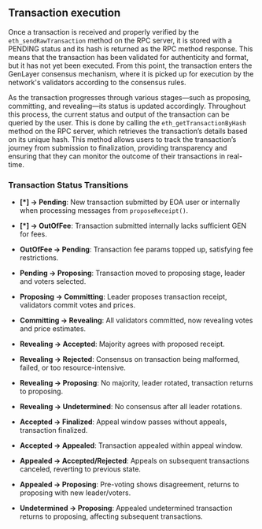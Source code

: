 ## Transaction execution
Once a transaction is received and properly verified by the `eth_sendRawTransaction` method on the RPC server, it is stored with a PENDING status and its hash is returned as the RPC method response. This means that the transaction has been validated for authenticity and format, but it has not yet been executed. From this point, the transaction enters the GenLayer consensus mechanism, where it is picked up for execution by the network's validators according to the consensus rules.

As the transaction progresses through various stages—such as proposing, committing, and revealing—its status is updated accordingly. Throughout this process, the current status and output of the transaction can be queried by the user. This is done by calling the `eth_getTransactionByHash` method on the RPC server, which retrieves the transaction’s details based on its unique hash. This method allows users to track the transaction’s journey from submission to finalization, providing transparency and ensuring that they can monitor the outcome of their transactions in real-time.

### Transaction Status Transitions

- **[*] → Pending**: New transaction submitted by EOA user or internally when processing messages from `proposeReceipt()`.

- **[*] → OutOfFee**: Transaction submitted internally lacks sufficient GEN for fees.

- **OutOfFee → Pending**: Transaction fee params topped up, satisfying fee restrictions.

- **Pending → Proposing**: Transaction moved to proposing stage, leader and voters selected.

- **Proposing → Committing**: Leader proposes transaction receipt, validators commit votes and prices.

- **Committing → Revealing**: All validators committed, now revealing votes and price estimates.

- **Revealing → Accepted**: Majority agrees with proposed receipt.

- **Revealing → Rejected**: Consensus on transaction being malformed, failed, or too resource-intensive.

- **Revealing → Proposing**: No majority, leader rotated, transaction returns to proposing.

- **Revealing → Undetermined**: No consensus after all leader rotations.

- **Accepted → Finalized**: Appeal window passes without appeals, transaction finalized.

- **Accepted → Appealed**: Transaction appealed within appeal window.

- **Appealed → Accepted/Rejected**: Appeals on subsequent transactions canceled, reverting to previous state.

- **Appealed → Proposing**: Pre-voting shows disagreement, returns to proposing with new leader/voters.

- **Undetermined → Proposing**: Appealed undetermined transaction returns to proposing, affecting subsequent transactions.
